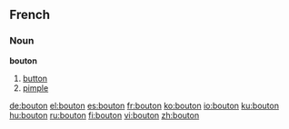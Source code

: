 ==French==

===Noun===
'''bouton'''

#[[button]]
#[[pimple]]

[[de:bouton]]
[[el:bouton]]
[[es:bouton]]
[[fr:bouton]]
[[ko:bouton]]
[[io:bouton]]
[[ku:bouton]]
[[hu:bouton]]
[[ru:bouton]]
[[fi:bouton]]
[[vi:bouton]]
[[zh:bouton]]